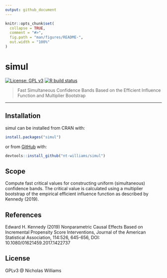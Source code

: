 ```yaml
---
output: github_document
---
```


<!-- README.md is generated from README.Rmd. Please edit that file -->

```r
knitr::opts_chunk$set(
  collapse = TRUE,
  comment = "#>",
  fig.path = "man/figures/README-",
  out.width = "100%"
)
```

# simul

<!-- badges: start -->
[![License: GPL v3](https://img.shields.io/badge/License-GPLv3-blue.svg)](https://www.gnu.org/licenses/gpl-3.0)
[![R build status](https://github.com/nt-williams/simul/workflows/R-CMD-check/badge.svg)](https://github.com/nt-williams/simul/actions/)
<!-- badges: end -->

> Fast Simultaneous Confidence Bands Based on the Efficient Influence Function and Multiplier Bootstrap

---

## Installation

simul can be installed from CRAN with:

``` r
install.packages("simul")
```

or from [GitHub](https://github.com) with:

``` r
devtools::install_github("nt-williams/simul")
```

## Scope

Compute fast critical values for constructing uniform (simultaneous) confidence bands. The critical value is calculated using a multiplier bootstrap of the empirical efficient influence function as described by Kennedy (2019).

## References

Edward H. Kennedy (2019) Nonparametric Causal Effects Based on Incremental Propensity Score Interventions, Journal of the American Statistical Association, 114:526, 645-656, DOI: 10.1080/01621459.2017.1422737

## License

GPLv3 @ Nicholas Williams
